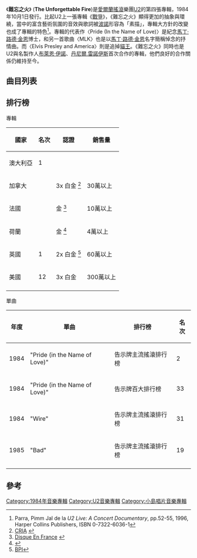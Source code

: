 {{Infobox Album
| Name        = 難忘之火
| Type        = studio
| Artist      = [[U2樂團|U2]]
| Cover       = U2 难忘之火.jpeg
| Released    = {{Start date|1984|10|01}}
| Recorded    = 斯蘭城堡<br />[[愛爾蘭|愛爾蘭]][[斯蘭|斯蘭]]<br />Windmill Lane錄音室<br />[[都柏林|都柏林]]<br />1984年3月至8月
| Genre       = [[搖滾|搖滾]]<br />[[後龐克|後龐克]]
| Length      = 42:38
| Label       = Island唱片
| Producer    = [[布萊恩·伊諾|布萊恩·伊諾]]<br />[[丹尼爾.雷諾伊斯|丹尼爾.雷諾伊斯]]
| Reviews     = *[[Allmusic|Allmusic]] {{Rating|4|5}}<ref>{{cite web|author=Allmuisc|title=The Unforgettable Fire - U2|url=http://www.allmusic.com/album/the-unforgettable-fire-mw0000192271|language=en}}</ref> 
* BBC Music (良好)<ref>{{cite web|author=BBC Music|title=BBC - Music - Review of U2 - The Unforgettable Fire|url=http://www.bbc.co.uk/music/reviews/8bzf|language=en}}</ref> 
* CCM Magazine (良好) <ref>{{cite web|author=CCM Magazine|title=The Unforgettable Fire|url=http://www.ccmmagazine.com/music/artist/u2/11533985/|language=en}}</ref> 
* Robert Christgau (B+) <ref>{{cite web|author=Robert Christgau|title=The Unforgettable Fire|url=http://www.robertchristgau.com/get_artist.php?name=u2|language=en}}</ref> 
* Helium.com (良好)<ref>{{cite web|author=Helium.com|title=Album reviews: The Unforgettable Fire, by U2 - by Benjamin Ray - Helium|url=http://www.helium.com/items/517785-album-reviews-the-unforgettable-fire-by-u2|language=en}}{{dead link|date=2018年5月 |bot=InternetArchiveBot |fix-attempted=yes }}</ref>  
* Q雜誌 {{Rating|5|5}}<ref>{{cite web|author=Q杂志|title=Music: The Unforgettable Fire (CD) by U2 (Artist), 106664492|url=http://www.tower.com/unforgettable-fire-u2-cd/wapi/106664492|language=en|deadurl=yes|archiveurl=https://web.archive.org/web/20090612231932/http://www.tower.com/unforgettable-fire-u2-cd/wapi/106664492|archivedate=2009-06-12}}</ref> 
* [[滾石雜誌|滾石雜誌]] {{Rating|3|5}}<ref>{{cite web|author=滚石杂志|title=The Unforgettable Fire|url=http://www.rollingstone.com/artists/u2/albums/album/87234/review/6067874/the_unforgettable_fire|language=en}}</ref> 
| Last album  = [[戰爭_(專輯)|戰爭]]<br />(1983)
| This album  = '''難忘之火'''<br />(1984)
| Next album  = [[約書亞樹|約書亞樹]]<br />(1987)
| Misc        = {{Singles
  | Name          = 《難忘之火》
  | Type          = studio
  | single 1      = Pride (In the Name of Love)
  | single 1 date = 1984年11月
  | single 2      = The Unforgettable Fire
  | single 2 date = 1985年4月
  }}
}}
《'''難忘之火'''》 ('''The Unforgettable Fire''')是[[愛爾蘭|愛爾蘭]][[搖滾|搖滾]]樂團[[U2樂團|U2]]的第四張專輯，1984年10月1日發行。比起U2上一張專輯《[[戰爭_(專輯)|戰爭]]》，《難忘之火》顯得更加的抽象與環繞，當中的富含藝術氛圍的音效與歌詞被[[波諾|波諾]]形容為「素描」，專輯大方針的改變也成了專輯的特色<ref name="PARRA_52-56">Parra, Pimm Jal de la ''U2 Live: A Concert Documentary'', pp.52-55, 1996, Harper Collins Publishers, ISBN 0-7322-6036-1</ref>。專輯的代表作〈Pride (In the Name of Love)〉是紀念[[馬丁·路德·金恩|馬丁·路德·金恩]]博士，和另一首歌曲〈MLK〉也是以[[馬丁·路德·金恩|馬丁·路德·金恩]]名字簡稱悼念的抒情曲。而〈Elvis Presley and America〉則是追掉[[貓王|貓王]]。《難忘之火》同時也是U2與名製作人[[布萊恩·伊諾|布萊恩·伊諾]]、[[丹尼爾.雷諾伊斯|丹尼爾.雷諾伊斯]]首次合作的專輯，他們良好的合作關係仍維持至今。

== 曲目列表 ==
{{tracklist
|
| all_writing     = U2
| total_length    = 42:38
| title1  = A Sort of Homecoming
| length1 = 5:28
| title2  = Pride (In the Name of Love)
| length2 = 3:48
| title3  = Wire
| length3 = 4:19
| title4  = The Unforgettable Fire
| length4 = 4:55
| title5  = Promenade
| length5 = 2:35
| title6  = 4th of July
| length6 = 2:12
| title7  = Bad
| length7 = 6:09
| title8  = Indian Summer Sky
| length8 = 4:17
| title9  = Elvis Presley and America
| length9 = 6:23
| title10  = MLK
| length10 = 2:31
}}

== 排行榜 ==
;專輯
{|class="wikitable"
! 國家
! 名次
! 認證
! 銷售量
|-
| 澳大利亞
| 1
|
|
|-
| 加拿大
|
| 3x 白金 <ref>[http://www.cria.ca/cert_db_search.php?page=1&wclause=WHERE+artist_name+like+%27%25u2%25%27+ORDER+BY+cert_date%2C+cert_award+&rcnt=81&csearch=20&nextprev=1 CRIA] {{webarchive|url=https://web.archive.org/web/20080211115629/http://www.cria.ca/cert_db_search.php?page=1&wclause=WHERE+artist_name+like+%27%25u2%25%27+ORDER+BY+cert_date%2C+cert_award+&rcnt=81&csearch=20&nextprev=1 |date=2008-02-11 }}</ref>
| 30萬以上
|-
| 法國
|
| 金 <ref>[http://www.disqueenfrance.com/certifications/album.asp?suite=8&forme_certif=8&annee=11 Disque En France] {{webarchive|url=https://web.archive.org/web/20070930181202/http://www.disqueenfrance.com/certifications/album.asp?suite=8&forme_certif=8&annee=11 |date=2007-09-30 }}</ref>
| 10萬以上
|-
| 荷蘭
|
| 金 <ref>{{Cite web |url=http://www.nvpi.nl/nvpi/pagina.asp?pagkey=60461&formposted=no&pagenr=1 |title=NVPI |access-date=2009-04-09 |archive-url=https://web.archive.org/web/20090828043231/http://www.nvpi.nl/nvpi/pagina.asp?pagkey=60461&formposted=no&pagenr=1 |archive-date=2009-08-28 |dead-url=yes }}</ref>
| 4萬以上
|-
| 英國
| 1
| 2x 白金 <ref>[http://www.bpi.co.uk/platinum/platinumright.asp?rq=search_plat&r_id=27506  BPI]</ref>
| 60萬以上
|-
| 美國
| 12
| 3x 白金
| 300萬以上
|-
|}

;單曲
{|class="wikitable"
! 年度
! 單曲
! 排行榜
! 名次
|-
| 1984
| "Pride (in the Name of Love)"
| 告示牌主流搖滾排行榜
| 2
|-
| 1984
| "Pride (in the Name of Love)"
| 告示牌百大排行榜
| 33
|-
| 1984
| "Wire"
| 告示牌主流搖滾排行榜
| 31
|-
| 1985
| "Bad"
| 告示牌主流搖滾排行榜
| 19
|-
|}
== 參考 ==
{{reflist|2}}

{{U2}}

[[Category:1984年音樂專輯|Category:1984年音樂專輯]]
[[Category:U2音樂專輯|Category:U2音樂專輯]]
[[Category:小島唱片音樂專輯|Category:小島唱片音樂專輯]]